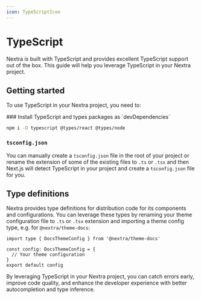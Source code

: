 ```yaml
---
icon: TypeScriptIcon
---
```



# TypeScript

Nextra is built with TypeScript and provides excellent TypeScript support out of
the box. This guide will help you leverage TypeScript in your Nextra project.

## Getting started

To use TypeScript in your Nextra project, you need to:

<Steps>
### Install TypeScript and types packages as `devDependencies`

```sh npm2yarn
npm i -D typescript @types/react @types/node
```

### `tsconfig.json`

You can manually create a `tsconfig.json` file in the root of your project or
rename the extension of some of the existing files to `.ts` or `.tsx` and then
Next.js will detect TypeScript in your project and create a `tsconfig.json` file
for you.

</Steps>

## Type definitions

Nextra provides type definitions for distribution code for its components and
configurations. You can leverage these types by renaming your theme
configuration file to `.ts` or `.tsx` extension and importing a theme config
type, e.g. for `@nextra/theme-docs`:

```tsx filename="theme.config.tsx"
import type { DocsThemeConfig } from '@nextra/theme-docs'

const config: DocsThemeConfig = {
  // Your theme configuration
}
export default config
```

By leveraging TypeScript in your Nextra project, you can catch errors early,
improve code quality, and enhance the developer experience with better
autocompletion and type inference.
